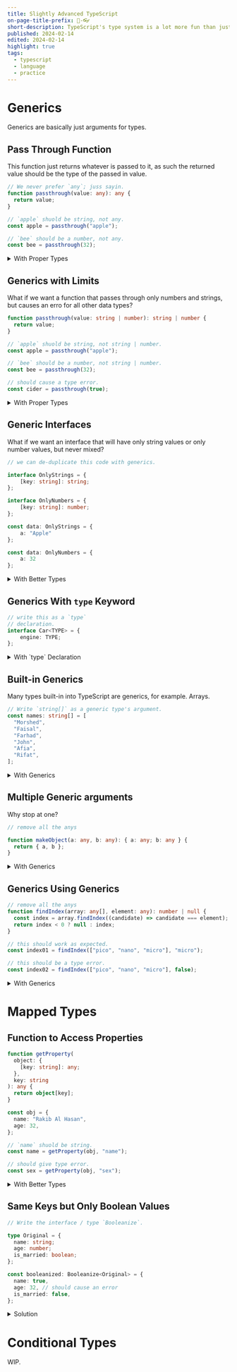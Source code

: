 ```yaml
---
title: Slightly Advanced TypeScript
on-page-title-prefix: 📜-👓
short-description: TypeScript's type system is a lot more fun than just labeling a variable as string.
published: 2024-02-14
edited: 2024-02-14
highlight: true
tags:
  - typescript
  - language
  - practice
---
```


# Generics

Generics are basically just arguments for types.

## Pass Through Function

This function just returns whatever is passed to it, as such the returned value should be the type of
the passed in value.

```ts
// We never prefer `any`; juss sayin.
function passthrough(value: any): any {
  return value;
}

// `apple` shuold be string, not any.
const apple = passthrough("apple");

// `bee` should be a number, not any.
const bee = passthrough(32);
```

<details>
    <summary>With Proper Types</summary>

    ```ts
    function passthrough<TYPE>(value: TYPE): TYPE {
        return value;
    }
    ```

    Yes, `TYPE` is a generic.

    You could also explicitly state the type when calling the function.

    ```ts
    const a = passthrough<number>("potato"); // this will cause a type error.
    const b = passthrough<string>("tomato"); // this won't.
    ```

</details>

## Generics with Limits

What if we want a function that passes through only numbers and strings, but causes an erro for
all other data types?

```ts
function passthrough(value: string | number): string | number {
  return value;
}

// `apple` shuold be string, not string | number.
const apple = passthrough("apple");

// `bee` should be a number, not string | number.
const bee = passthrough(32);

// should cause a type error.
const cider = passthrough(true);
```

<details>
    <summary>With Proper Types</summary>

    ```ts
    function passthrough<TYPE extends string | number>(value: TYPE): TYPE {
        return value;
    }
    ```

</details>

## Generic Interfaces

What if we want an interface that will have only string values or only number values, but never mixed?

```ts
// we can de-duplicate this code with generics.

interface OnlyStrings = {
    [key: string]: string;
};

interface OnlyNumbers = {
    [key: string]: number;
};

const data: OnlyStrings = {
    a: "Apple"
};

const data: OnlyNumbers = {
    a: 32
};
```

<details>
    <summary>With Better Types</summary>

    ```ts
    interface Only<TYPE> = {
        [key: string]: TYPE;
    };

    const data: Only<string> = {
        a: "Apple",
    };

    const data: Only<number> = {
        a: 32,
    };
    ```

</details>

## Generics With `type` Keyword

```ts
// write this as a `type`
// declaration.
interface Car<TYPE> = {
    engine: TYPE;
};
```

<details>
    <summary>With `type` Declaration</summary>

    ```ts
    type Car<TYPE> = {
        engine: TYPE;
    };
    ```

</details>

## Built-in Generics

Many types built-in into TypeScript are generics, for example. Arrays.

```ts
// Write `string[]` as a generic type's argument.
const names: string[] = [
  "Morshed",
  "Faisal",
  "Farhad",
  "John",
  "Afia",
  "Rifat",
];
```

<details>
    <summary>With Generics</summary>

    ```ts
    const names: Array<string> = ["Morshed", "Faisal", "Farhad", "John", "Afia", "Rifat"];
    ```

</details>

## Multiple Generic arguments

Why stop at one?

```ts
// remove all the anys

function makeObject(a: any, b: any): { a: any; b: any } {
  return { a, b };
}
```

<details>
    <summary>With Generics</summary>

    ```ts
    function makeObject<A_TYPE, B_TYPE>(a, b): {
        a: A_TYPE,
        b: B_TYPE
    } {
        return {a, b};
    }
    ```

</details>

## Generics Using Generics

```ts
// remove all the anys
function findIndex(array: any[], element: any): number | null {
  const index = array.findIndex((candidate) => candidate === element);
  return index < 0 ? null : index;
}

// this should work as expected.
const index01 = findIndex(["pico", "nano", "micro"], "micro");

// this should be a type error.
const index02 = findIndex(["pico", "nano", "micro"], false);
```

<details>
    <summary>With Generics</summary>

    ```ts
    function findIndex<ELEMENT, ARRAY extends Array<ELEMENT>>(array: ARRAY, element: ELEMENT): number | null {
        const index = array.findIndex((candidate) => candidate === element);
        return index < 0 ? null : index;
    }
    ```

    I know, I know, this could have been simpler, but just wanted to let you know, this also works.

</details>

# Mapped Types

## Function to Access Properties

```ts
function getProperty(
  object: {
    [key: string]: any;
  },
  key: string
): any {
  return object[key];
}

const obj = {
  name: "Rakib Al Hasan",
  age: 32,
};

// `name` shuold be string.
const name = getProperty(obj, "name");

// should give type error.
const sex = getProperty(obj, "sex");
```

<details>
    <summary>With Better Types</summary>

    ```ts
    function getProperty<OBJECT extends {
        [key: string]: any;
    }, KEY extends keyof OBJECT>(object: OBJECT, key: KEY): OBJECT[KEY] {
        return object[key];
    }
    ```

    This is also a good example of generics using generics.

</details>

## Same Keys but Only Boolean Values

```ts
// Write the interface / type `Booleanize`.

type Original = {
  name: string;
  age: number;
  is_married: boolean;
};

const booleanized: Booleanize<Original> = {
  name: true,
  age: 32, // should cause an error
  is_married: false,
};
```

<details>
    <summary>Solution</summary>

    ```ts
    type Booleanize<OBJECT extends {
        [key: string]: any
    }> = {
        [key in keyof OBJECT]: boolean;
    };
    ```

</details>

# Conditional Types

WIP.
